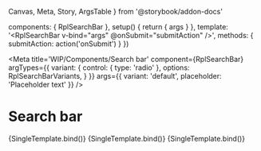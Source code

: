   Canvas,
  Meta,
  Story,
  ArgsTable
} from '@storybook/addon-docs'

  components: { RplSearchBar },
  setup() {
    return { args }
  },
  template: '<RplSearchBar v-bind="args" @onSubmit="submitAction" />',
  methods: {
    submitAction: action('onSubmit')
  }
})

<Meta
  title='WIP/Components/Search bar'
  component={RplSearchBar}
  argTypes={{
    variant: {
      control: { type: 'radio' },
      options: RplSearchBarVariants,
    }
  }}
  args={{
    variant: 'default',
    placeholder: 'Placeholder text'
  }}
/>

# Search bar

<ArgsTable of={RplSearchBar} />

<Canvas>
  <Story
    name='Default'
    play={a11yStoryCheck}
    args={{
      id: 'default'
    }}
  >
    {SingleTemplate.bind()}
  </Story>
  <Story
    name='Reverse'
    play={a11yStoryCheck}
    args={{
      id: 'reverse',
      variant: 'reverse'
    }}
    parameters={{
      backgrounds: { default: 'gray' },
    }}
  >
    {SingleTemplate.bind()}
  </Story>
  <Story
    name='Menu'
    play={a11yStoryCheck}
    args={{
      id: 'menu',
      variant: 'menu'
    }}
    parameters={{
      backgrounds: { default: 'reverse' },
    }}
  >
    {SingleTemplate.bind()}
  </Story>
</Canvas>
